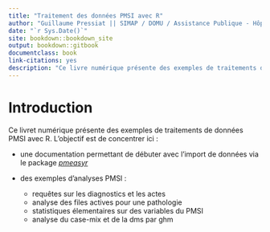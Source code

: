 ```yaml
--- 
title: "Traitement des données PMSI avec R"
author: "Guillaume Pressiat || SIMAP / DOMU / Assistance Publique - Hôpitaux de Paris"
date: "`r Sys.Date()`"
site: bookdown::bookdown_site
output: bookdown::gitbook
documentclass: book
link-citations: yes
description: "Ce livre numérique présente des exemples de traitements de données PMSI avec R"
---
```



# Introduction

Ce livret numérique présente des exemples de traitements de données PMSI avec R. L'objectif est de concentrer ici :

  - une documentation permettant de débuter avec l'import de données via le package [*pmeasyr*](https://github.com/IM-APHP/pmeasyr)
  
  - des exemples d'analyses PMSI :
    - requêtes sur les diagnostics et les actes
    - analyse des files actives pour une pathologie
    - statistiques élementaires sur des variables du PMSI
    - analyse du case-mix et de la dms par ghm
